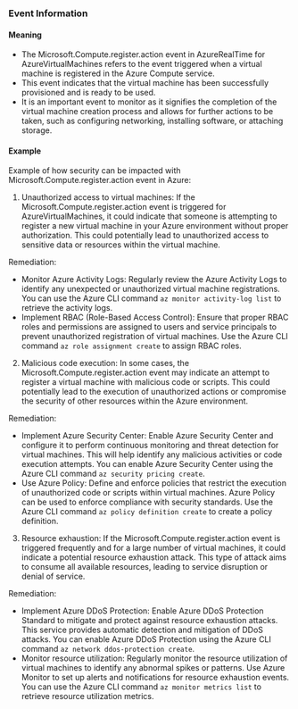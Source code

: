 
### Event Information

#### Meaning

- The Microsoft.Compute.register.action event in AzureRealTime for AzureVirtualMachines refers to the event triggered when a virtual machine is registered in the Azure Compute service.
- This event indicates that the virtual machine has been successfully provisioned and is ready to be used.
- It is an important event to monitor as it signifies the completion of the virtual machine creation process and allows for further actions to be taken, such as configuring networking, installing software, or attaching storage.

#### Example

Example of how security can be impacted with Microsoft.Compute.register.action event in Azure:

1. Unauthorized access to virtual machines: If the Microsoft.Compute.register.action event is triggered for AzureVirtualMachines, it could indicate that someone is attempting to register a new virtual machine in your Azure environment without proper authorization. This could potentially lead to unauthorized access to sensitive data or resources within the virtual machine.

Remediation:
- Monitor Azure Activity Logs: Regularly review the Azure Activity Logs to identify any unexpected or unauthorized virtual machine registrations. You can use the Azure CLI command `az monitor activity-log list` to retrieve the activity logs.
- Implement RBAC (Role-Based Access Control): Ensure that proper RBAC roles and permissions are assigned to users and service principals to prevent unauthorized registration of virtual machines. Use the Azure CLI command `az role assignment create` to assign RBAC roles.

2. Malicious code execution: In some cases, the Microsoft.Compute.register.action event may indicate an attempt to register a virtual machine with malicious code or scripts. This could potentially lead to the execution of unauthorized actions or compromise the security of other resources within the Azure environment.

Remediation:
- Implement Azure Security Center: Enable Azure Security Center and configure it to perform continuous monitoring and threat detection for virtual machines. This will help identify any malicious activities or code execution attempts. You can enable Azure Security Center using the Azure CLI command `az security pricing create`.
- Use Azure Policy: Define and enforce policies that restrict the execution of unauthorized code or scripts within virtual machines. Azure Policy can be used to enforce compliance with security standards. Use the Azure CLI command `az policy definition create` to create a policy definition.

3. Resource exhaustion: If the Microsoft.Compute.register.action event is triggered frequently and for a large number of virtual machines, it could indicate a potential resource exhaustion attack. This type of attack aims to consume all available resources, leading to service disruption or denial of service.

Remediation:
- Implement Azure DDoS Protection: Enable Azure DDoS Protection Standard to mitigate and protect against resource exhaustion attacks. This service provides automatic detection and mitigation of DDoS attacks. You can enable Azure DDoS Protection using the Azure CLI command `az network ddos-protection create`.
- Monitor resource utilization: Regularly monitor the resource utilization of virtual machines to identify any abnormal spikes or patterns. Use Azure Monitor to set up alerts and notifications for resource exhaustion events. You can use the Azure CLI command `az monitor metrics list` to retrieve resource utilization metrics.

